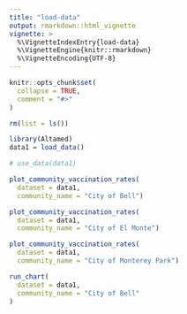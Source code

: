 ```yaml
---
title: "load-data"
output: rmarkdown::html_vignette
vignette: >
  %\VignetteIndexEntry{load-data}
  %\VignetteEngine{knitr::rmarkdown}
  %\VignetteEncoding{UTF-8}
---
```


```r
knitr::opts_chunk$set(
  collapse = TRUE,
  comment = "#>"
)
```

```r
rm(list = ls())

library(Altamed)
data1 = load_data()

# use_data(data1)

plot_community_vaccination_rates(
  dataset = data1,
  community_name = "City of Bell")

plot_community_vaccination_rates(
  dataset = data1,
  community_name = "City of El Monte")

plot_community_vaccination_rates(
  dataset = data1,
  community_name = "City of Monterey Park")

run_chart(
  dataset = data1,
  community_name = "City of Bell"
)

```
